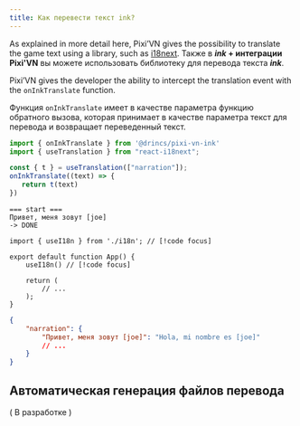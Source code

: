 ```yaml
---
title: Как перевести текст ink?
---
```


As explained in more detail <DynamicLink href="/start/translate">here</DynamicLink>, Pixi’VN gives the possibility to translate the game text using a library, such as [i18next](https://www.i18next.com/). Также в **_ink_ + интеграции Pixi'VN** вы можете использовать библиотеку для перевода текста **_ink_**.

Pixi’VN gives the developer the ability to intercept the translation event with the `onInkTranslate` function.

Функция `onInkTranslate` имеет в качестве параметра функцию обратного вызова, которая принимает в качестве параметра текст для перевода и возвращает переведенный текст.

```ts tab="index.ts"
import { onInkTranslate } from '@drincs/pixi-vn-ink'
import { useTranslation } from "react-i18next";

const { t } = useTranslation(["narration"]);
onInkTranslate((text) => {
   return t(text)
})
```

```ink tab="ink/start.ink"
=== start ===
Привет, меня зовут [joe]
-> DONE
```

```tsx tab="App.tsx"
import { useI18n } from './i18n'; // [!code focus]

export default function App() {
    useI18n() // [!code focus]

    return (
        // ...
    );
}
```

```json tab="locales/strings_es.json"
{
    "narration": {
        "Привет, меня зовут [joe]": "Hola, mi nombre es [joe]"
        // ...
    }
}
```

<Sandbox
  template="7pg6dy"
  entry="/src/ink/start.ink"
/>

## Автоматическая генерация файлов перевода

( В разработке )
